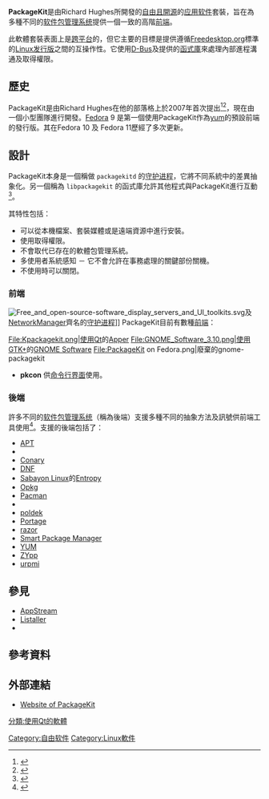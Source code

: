 {{NoteTA|G1=IT|G2=FL}}
{{Infobox software
| name                   = PackageKit
| title                  = 
| logo                   = packagekit.png
| logo caption           = 
| logo_size              = 
| logo_alt               = 
| screenshot             = PackageKit on Fedora.png
| caption                = ''gnome-packagekit''（已废弃），PackageKit的其中一個圖形前端，此圖是在[[Fedora_(作業系統)|Fedora]]上執行的情形
| screenshot_size        = 
| screenshot_alt         = 
| collapsible            = 
| author                 = 
| developer              = Richard Hughes
| released               = {{Start date and age|2014|09|12|}}
| programming language   = [[C語言|C]], [[C++|C++]], [[Python|Python]]
| operating system       = [[Linux|Linux]]
| platform               = 
| size                   = 
| language               = 
| language count         = <!-- DO NOT include this parameter unless you know what it does -->
| language footnote      = 
| genre                  = [[软件包管理系统|软件包管理系统]]
| license                = [[GNU通用公共许可证|GNU通用公共许可证]]
| website                = {{URL|https://www.freedesktop.org/software/PackageKit/}}
}}

'''PackageKit'''是由Richard Hughes所開發的[[自由及开放源代码软件|自由且開源]]的[[应用软件|应用软件]]套裝，旨在為多種不同的[[软件包管理系统|软件包管理系统]]提供一個一致的高階[[前端和后端|前端]]。

此軟體套裝表面上是[[跨平台|跨平台]]的，但它主要的目標是提供遵循[[Freedesktop.org|Freedesktop.org]]標準的[[Linux发行版|Linux发行版]]之間的互操作性。它使用[[D-Bus|D-Bus]]及{{link-en|Polkit|Polkit}}提供的[[函式庫|函式庫]]來處理內部進程溝通及取得權限。

== 歷史 ==
PackageKit是由Richard Hughes在他的部落格上於2007年首次提出<ref>{{cite web |title=Installing and Updating Software Blows Goats |url=http://blogs.gnome.org/hughsie/2007/07/27/installing-and-updating-software-blows-goats/ |publisher=Richard Hughes |accessdate=2011-01-18 |archive-date=2013-01-28 |archive-url=https://www.webcitation.org/6E15JyZ2A?url=http://blogs.gnome.org/hughsie/2007/07/27/installing-and-updating-software-blows-goats/ |dead-url=yes }}</ref><ref>{{cite web |title=Robert Hughes' blog posts about PackageKit |url=http://blogs.gnome.org/hughsie/?s=PackageKit |publisher=Richard Hughes |accessdate=2011-01-18 |archive-date=2013-01-28 |archive-url=https://www.webcitation.org/6E15KaDSv?url=http://blogs.gnome.org/hughsie/?s=PackageKit |dead-url=yes }}</ref>，現在由一個小型團隊進行開發。[[Fedora_(作業系統)|Fedora]] 9 是第一個使用PackageKit作為[[Yellow_Dog_Updater_Modified|yum]]的預設前端的發行版。其在Fedora 10 及 Fedora 11歷經了多次更新。

== 設計 ==
PackageKit本身是一個稱做 <code>packagekitd</code> 的[[守护进程|守护进程]]，它將不同系統中的差異抽象化。另一個稱為 <code>libpackagekit</code> 的函式庫允許其他程式與PackageKit進行互動<ref>{{cite web |title=PackageKit Reference Manual |url=http://www.packagekit.org/gtk-doc/PkClient.html |publisher=packagekit.org |accessdate=2009-07-10 |deadurl=yes |archiveurl=https://web.archive.org/web/20090716015116/http://www.packagekit.org/gtk-doc/PkClient.html |archivedate=2009-07-16 }}</ref>。

其特性包括：
* 可以從本機檔案、套裝媒體或是遠端資源中進行安裝。
* 使用{{link-en|Polkit|Polkit}}取得權限。
* 不會取代已存在的軟體包管理系統。
* 多使用者系統感知 － 它不會允許在事務處理的關鍵部份關機。
* 不使用時可以關閉。

=== 前端 ===
[[File:Free_and_open-source-software_display_servers_and_UI_toolkits.svg|thumb]]及[[NetworkManager|NetworkManager]]齊名的[[守护进程|守护进程]]]]
PackageKit目前有數種[[前端和后端|前端]]：
<gallery>
File:Kpackagekit.png|使用[[Qt|Qt]]的[[Apper|Apper]]
File:GNOME_Software_3.10.png|使用[[GTK+|GTK+]]的[[GNOME_Software|GNOME Software]]
File:PackageKit on Fedora.png|廢棄的gnome-packagekit
</gallery>
* '''pkcon''' 供[[命令行界面|命令行界面]]使用。

=== 後端 ===
許多不同的[[软件包管理系统|软件包管理系统]]（稱為後端）支援多種不同的抽象方法及訊號供前端工具使用<ref>{{cite web |title=Frequently asked questions |url=http://www.packagekit.org/pk-faq.html#how-complete |publisher=packagekit.org |accessdate=2009-07-10 |deadurl=yes |archiveurl=https://www.webcitation.org/6E15LwQoH?url=http://www.packagekit.org/pk-faq.html#how-complete |archivedate=2013-01-28 }}</ref>。支援的後端包括了：
* [[APT|APT]]
* {{fact|box}}
* [[Conary|Conary]]
* [[DNF_(软件)|DNF]]
* [[Sabayon_Linux|Sabayon Linux]]的[http://wiki.sabayonlinux.org/index.php?title=En:Entropy Entropy]{{Wayback|url=http://wiki.sabayonlinux.org/index.php?title=En:Entropy |date=20130512032142 }}
* [[Opkg|Opkg]]
* [[Pacman|Pacman]]
* {{link-en|PiSi|PiSi}}
* [http://poldek.pld-linux.org/ poldek]{{Wayback|url=http://poldek.pld-linux.org/ |date=20140624032814 }}
* [[Portage|Portage]]
* [https://github.com/krh/razor razor]{{Wayback|url=https://github.com/krh/razor |date=20180611001854 }}
* [[Smart_Package_Manager|Smart Package Manager]]
* [[Yellow_Dog_Updater_Modified|YUM]]
* [[ZYpp|ZYpp]]
* [[urpmi|urpmi]]

== 參見 ==
{{Portal|自由軟體}}
* [[AppStream|AppStream]]
* [[Listaller|Listaller]]
* {{link-en|Polkit|Polkit}}

== 參考資料 ==
{{Reflist|30em}}

== 外部連結 ==
* [https://web.archive.org/web/20080319042651/http://www.packagekit.org/ Website of PackageKit]

{{Freedesktop.org}}
{{软件包管理系统}}
{{GTK|state=collapsed}}

[[分類:使用Qt的軟體|分類:使用Qt的軟體]]
[[Category:自由软件|Category:自由软件]]
[[Category:Linux軟件|Category:Linux軟件]]